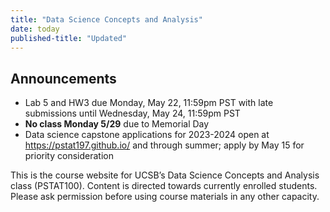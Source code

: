 ```yaml
---
title: "Data Science Concepts and Analysis"
date: today
published-title: "Updated"
---
```


::: {.callout-note}
## Announcements
* Lab 5 and HW3 due Monday, May 22, 11:59pm PST with late submissions until Wednesday, May 24, 11:59pm PST
* **No class Monday 5/29** due to Memorial Day 
* Data science capstone applications for 2023-2024 open at [https://pstat197.github.io/](https://pstat197.github.io/) and through summer; apply by May 15 for priority consideration
:::

This is the course website for UCSB's Data Science Concepts and Analysis class (PSTAT100). Content is directed towards currently enrolled students. Please ask permission before using course materials in any other capacity.